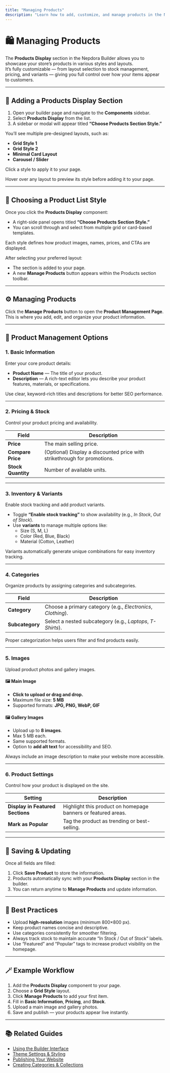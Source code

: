 ```yaml
---
title: "Managing Products"
description: "Learn how to add, customize, and manage products in the Nepdora Website Builder."
---
```


# 🛍️ Managing Products

The **Products Display** section in the Nepdora Builder allows you to showcase your store’s products in various styles and layouts.  
It’s fully customizable — from layout selection to stock management, pricing, and variants — giving you full control over how your items appear to customers.

---

## 🧱 Adding a Products Display Section

1. Open your builder page and navigate to the **Components** sidebar.
2. Select **Products Display** from the list.
3. A sidebar or modal will appear titled **“Choose Products Section Style.”**

You’ll see multiple pre-designed layouts, such as:

- **Grid Style 1**
- **Grid Style 2**
- **Minimal Card Layout**
- **Carousel / Slider**

Click a style to apply it to your page.

<Callout type="tip" title="Preview Before Selecting">
  Hover over any layout to preview its style before adding it to your page.
</Callout>

---

## 🎨 Choosing a Product List Style

Once you click the **Products Display** component:

- A right-side panel opens titled **“Choose Products Section Style.”**
- You can scroll through and select from multiple grid or card-based templates.

Each style defines how product images, names, prices, and CTAs are displayed.

After selecting your preferred layout:

- The section is added to your page.
- A new **Manage Products** button appears within the Products section toolbar.

---

## ⚙️ Managing Products

Click the **Manage Products** button to open the **Product Management Page**.  
This is where you add, edit, and organize your product information.

---

## 🧾 Product Management Options

### 1. **Basic Information**

Enter your core product details:

- **Product Name** — The title of your product.
- **Description** — A rich-text editor lets you describe your product features, materials, or specifications.

<Callout type="info" title="Tip">
  Use clear, keyword-rich titles and descriptions for better SEO performance.
</Callout>

---

### 2. **Pricing & Stock**

Control your product pricing and availability.

| Field              | Description                                                              |
| ------------------ | ------------------------------------------------------------------------ |
| **Price**          | The main selling price.                                                  |
| **Compare Price**  | (Optional) Display a discounted price with strikethrough for promotions. |
| **Stock Quantity** | Number of available units.                                               |

---

### 3. **Inventory & Variants**

Enable stock tracking and add product variants.

- Toggle **“Enable stock tracking”** to show availability (e.g., _In Stock_, _Out of Stock_).
- Use **variants** to manage multiple options like:
  - Size (S, M, L)
  - Color (Red, Blue, Black)
  - Material (Cotton, Leather)

<Callout type="tip" title="Best Practice">
  Variants automatically generate unique combinations for easy inventory
  tracking.
</Callout>

---

### 4. **Categories**

Organize products by assigning categories and subcategories.

| Field           | Description                                                  |
| --------------- | ------------------------------------------------------------ |
| **Category**    | Choose a primary category (e.g., _Electronics_, _Clothing_). |
| **Subcategory** | Select a nested subcategory (e.g., _Laptops_, _T-Shirts_).   |

Proper categorization helps users filter and find products easily.

---

### 5. **Images**

Upload product photos and gallery images.

#### 🖼️ Main Image

- **Click to upload or drag and drop.**
- Maximum file size: **5 MB**
- Supported formats: **JPG, PNG, WebP, GIF**

#### 🖼️ Gallery Images

- Upload up to **8 images**.
- Max 5 MB each.
- Same supported formats.
- Option to **add alt text** for accessibility and SEO.

<Callout type="info" title="Accessibility">
  Always include an image description to make your website more accessible.
</Callout>

---

### 6. **Product Settings**

Control how your product is displayed on the site.

| Setting                          | Description                                                   |
| -------------------------------- | ------------------------------------------------------------- |
| **Display in Featured Sections** | Highlight this product on homepage banners or featured areas. |
| **Mark as Popular**              | Tag the product as trending or best-selling.                  |

---

## 💾 Saving & Updating

Once all fields are filled:

1. Click **Save Product** to store the information.
2. Products automatically sync with your **Products Display** section in the builder.
3. You can return anytime to **Manage Products** and update information.

---

## 🧠 Best Practices

- Upload **high-resolution** images (minimum 800×800 px).
- Keep product names concise and descriptive.
- Use categories consistently for smoother filtering.
- Always track stock to maintain accurate “In Stock / Out of Stock” labels.
- Use “Featured” and “Popular” tags to increase product visibility on the homepage.

---

## 🪄 Example Workflow

1. Add the **Products Display** component to your page.
2. Choose a **Grid Style** layout.
3. Click **Manage Products** to add your first item.
4. Fill in **Basic Information**, **Pricing**, and **Stock**.
5. Upload a main image and gallery photos.
6. Save and publish — your products appear live instantly.

---

## 📚 Related Guides

- [Using the Builder Interface](./builder)
- [Theme Settings & Styling](./theme-settings)
- [Publishing Your Website](./publishing)
- [Creating Categories & Collections](./categories)
